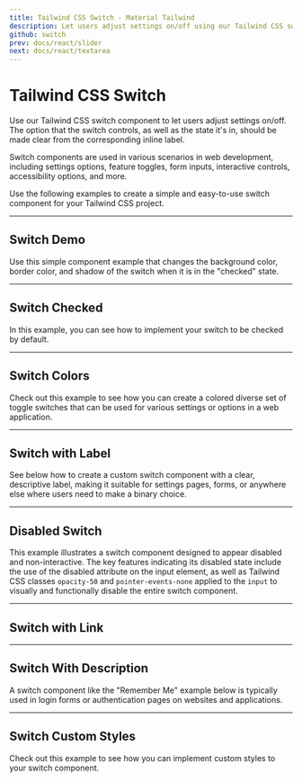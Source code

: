 ```yaml
---
title: Tailwind CSS Switch - Material Tailwind
description: Let users adjust settings on/off using our Tailwind CSS switch component examples. Build faster your projects with Material Tailwind.
github: switch
prev: docs/react/slider
next: docs/react/textarea
---
```


# Tailwind CSS Switch

Use our Tailwind CSS switch component to let users adjust settings on/off. The option that the switch controls, as well as the state it's in, should be made clear from the corresponding inline label.

Switch components are used in various scenarios in web development, including settings options, feature toggles, form inputs, interactive controls, accessibility options, and more.

Use the following examples to create a simple and easy-to-use switch component for your Tailwind CSS project.

---

## Switch Demo

Use this simple component example that changes the background color, border color, and shadow of the switch when it is in the "checked" state.

<PreviewWithCode relativePath="switch/switch-demo.tsx" language="html" />

---

## Switch Checked

In this example, you can see how to implement your switch to be checked by default.

<PreviewWithCode relativePath="switch/switch-checked.tsx" language="html" />

---

## Switch Colors

Check out this example to see how you can create a colored diverse set of toggle switches that can be used for various settings or options in a web application.

<PreviewWithCode relativePath="switch/switch-colors.tsx" language="html" />

---

## Switch with Label

See below how to create a custom switch component with a clear, descriptive label, making it suitable for settings pages, forms, or anywhere else where users need to make a binary choice.

<PreviewWithCode relativePath="switch/switch-with-label.tsx" language="html" />

---

## Disabled Switch

This example illustrates a switch component designed to appear disabled and non-interactive. The key features indicating its disabled state include the use of the disabled attribute on the input element, as well as Tailwind CSS classes `opacity-50` and `pointer-events-none` applied to the `input` to visually and functionally disable the entire switch component.

<PreviewWithCode relativePath="switch/disabled-switch.tsx" language="html" />

---

## Switch with Link

<PreviewWithCode relativePath="switch/switch-with-link.tsx" language="html" />

---

## Switch With Description

A switch component like the "Remember Me" example below is typically used in login forms or authentication pages on websites and applications.

<PreviewWithCode relativePath="switch/switch-with-description.tsx" language="html" />

---

## Switch Custom Styles

Check out this example to see how you can implement custom styles to your switch component.

<PreviewWithCode relativePath="switch/custom-switch.tsx" language="html" />